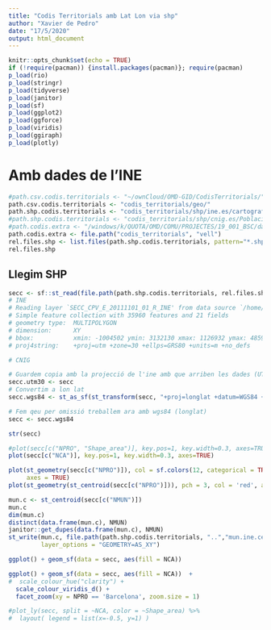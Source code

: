 ```yaml
---
title: "Codis Territorials amb Lat Lon via shp"
author: "Xavier de Pedro"
date: "17/5/2020"
output: html_document
---
```


```r
knitr::opts_chunk$set(echo = TRUE)
if (!require(pacman)) {install.packages(pacman)}; require(pacman)
p_load(rio)
p_load(stringr)
p_load(tidyverse)
p_load(janitor)
p_load(sf)
p_load(ggplot2)
p_load(ggforce)
p_load(viridis)
p_load(ggiraph)
p_load(plotly)
```


# Amb dades de l'INE

```r
#path.csv.codis.territorials <- "~/ownCloud/OMD-GID/CodisTerritorials/"
path.csv.codis.territorials <- "codis_territorials/geo/"
path.shp.codis.territorials <- "codis_territorials/shp/ine.es/cartografia_censo2011_nacional/"
#path.shp.codis.territorials <- "codis_territorials/shp/cnig.es/Poblacines_v0/"
#path.codis.extra <- "/windows/k/QUOTA/OMD/COMU/PROJECTES/19_001_BSC/dades/codis_territorials/"
path.codis.extra <- file.path("codis_territorials", "vell")
rel.files.shp <- list.files(path.shp.codis.territorials, pattern="*.shp$", recursive = TRUE)
rel.files.shp
```


## Llegim SHP

```r
secc <- sf::st_read(file.path(path.shp.codis.territorials, rel.files.shp[1]))
# INE
# Reading layer `SECC_CPV_E_20111101_01_R_INE' from data source `/home/xavi/code/rscripts/codis_territorials/shp/ine.es/cartografia_censo2011_nacional/SECC_CPV_E_20111101_01_R_INE.shp' using driver `ESRI Shapefile'
# Simple feature collection with 35960 features and 21 fields
# geometry type:  MULTIPOLYGON
# dimension:      XY
# bbox:           xmin: -1004502 ymin: 3132130 xmax: 1126932 ymax: 4859240
# proj4string:    +proj=utm +zone=30 +ellps=GRS80 +units=m +no_defs 

# CNIG

```

```r
# Guardem copia amb la projecció de l'ine amb que arriben les dades (UTM, zona 30)
secc.utm30 <- secc
# Convertim a lon lat
secc.wgs84 <- st_as_sf(st_transform(secc, "+proj=longlat +datum=WGS84 +no_defs"))

# Fem qeu per omissió treballem ara amb wgs84 (longlat)
secc <- secc.wgs84
```

```r
str(secc)
```
```r
#plot(secc[c("NPRO", "Shape_area")], key.pos=1, key.width=0.3, axes=TRUE)
plot(secc[c("NCA")], key.pos=1, key.width=0.3, axes=TRUE)
```

```r
plot(st_geometry(secc[c("NPRO")]), col = sf.colors(12, categorical = TRUE), border = 'grey', 
     axes = TRUE)
plot(st_geometry(st_centroid(secc[c("NPRO")])), pch = 3, col = 'red', add = TRUE)
```

```r
mun.c <- st_centroid(secc[c("NMUN")])
mun.c
dim(mun.c)
distinct(data.frame(mun.c), NMUN)
janitor::get_dupes(data.frame(mun.c), NMUN)
st_write(mun.c, file.path(path.shp.codis.territorials, "..","mun.ine.centroids.wgs84.csv"),
         layer_options = "GEOMETRY=AS_XY")

```


```r
ggplot() + geom_sf(data = secc, aes(fill = NCA))
```


```r
ggplot() + geom_sf(data = secc, aes(fill = NCA))  +
#  scale_colour_hue("clarity") +
  scale_colour_viridis_d() +
  facet_zoom(xy = NPRO == 'Barcelona', zoom.size = 1)
```

```r
#plot_ly(secc, split = ~NCA, color = ~Shape_area) %>% 
#  layout( legend = list(x=-0.5, y=1) )
```



